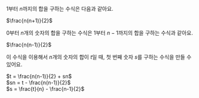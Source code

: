 $1$부터 $n$까지의 합을 구하는 수식은 다음과 같아요.

$\frac{n(n+1)}{2}$

$0$부터 $n$개의 숫자의 합을 구하는 수식은 $1$부터 $n-1$까지의 합을 구하는 수식과 같아요.

$\frac{n(n-1)}{2}$

이 수식을 이용해서 $n$개의 숫자의 합이 $t$일 때, 첫 번째 숫자 $s$를 구하는 수식을 만들 수 있어요.

$t = \frac{n(n-1)}{2} + sn$\
$sn = t - \frac{n(n-1)}{2}$\
$s = \frac{t}{n} - \frac{n-1}{2}$
